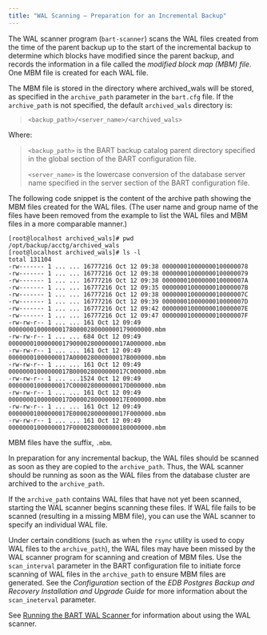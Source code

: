 ```yaml
---
title: "WAL Scanning – Preparation for an Incremental Backup"
---
```


<div id="wal_scanning_preparation_for_an_incremental_backup" class="registered_link"></div>


The WAL scanner program (`bart-scanner`) scans the WAL files created from the time of the parent backup up to the start of the incremental backup to determine which blocks have modified since the parent backup, and records the information in a file called the *modified block map (MBM) file*. One MBM file is created for each WAL file.

The MBM file is stored in the directory where archived_wals will be stored, as specified in the `archive_path` parameter in the `bart.cfg` file. If the `archive_path` is not specified, the default `archived_wals` directory is:

> `<backup_path>/<server_name>/<archived_wals>`

Where:

> `<backup_path>` is the BART backup catalog parent directory specified in the global section of the BART configuration file.
> 
> `<server_name>` is the lowercase conversion of the database server name specified in the server section of the BART configuration file.

The following code snippet is the content of the archive path showing the MBM files created for the WAL files. (The user name and group name of the files have been removed from the example to list the WAL files and MBM files in a more comparable manner.)

``` text
[root@localhost archived_wals]# pwd
/opt/backup/acctg/archived_wals
[root@localhost archived_wals]# ls -l
total 131104
-rw------- 1 ... ... 16777216 Oct 12 09:38 000000010000000100000078
-rw------- 1 ... ... 16777216 Oct 12 09:38 000000010000000100000079
-rw------- 1 ... ... 16777216 Oct 12 09:38 00000001000000010000007A
-rw------- 1 ... ... 16777216 Oct 12 09:35 00000001000000010000007B
-rw------- 1 ... ... 16777216 Oct 12 09:38 00000001000000010000007C
-rw------- 1 ... ... 16777216 Oct 12 09:39 00000001000000010000007D
-rw------- 1 ... ... 16777216 Oct 12 09:42 00000001000000010000007E
-rw------- 1 ... ... 16777216 Oct 12 09:47 00000001000000010000007F
-rw-rw-r-- 1 ... ... 161 Oct 12 09:49 0000000100000001780000280000000179000000.mbm
-rw-rw-r-- 1 ... ... 684 Oct 12 09:49 000000010000000179000028000000017A000000.mbm
-rw-rw-r-- 1 ... ... 161 Oct 12 09:49 00000001000000017A000028000000017B000000.mbm
-rw-rw-r-- 1 ... ... 161 Oct 12 09:49 00000001000000017B000028000000017C000000.mbm
-rw-rw-r-- 1 ... ...1524 Oct 12 09:49 00000001000000017C000028000000017D000000.mbm
-rw-rw-r-- 1 ... ... 161 Oct 12 09:49 00000001000000017D000028000000017E000000.mbm
-rw-rw-r-- 1 ... ... 161 Oct 12 09:49 00000001000000017E000028000000017F000000.mbm
-rw-rw-r-- 1 ... ... 161 Oct 12 09:49 00000001000000017F0000280000000180000000.mbm
```

MBM files have the suffix, `.mbm`.

In preparation for any incremental backup, the WAL files should be scanned as soon as they are copied to the `archive_path`. Thus, the WAL scanner should be running as soon as the WAL files from the database cluster are archived to the `archive_path`.

If the `archive_path` contains WAL files that have not yet been scanned, starting the WAL scanner begins scanning these files. If WAL file fails to be scanned (resulting in a missing MBM file), you can use the WAL scanner to specify an individual WAL file.

Under certain conditions (such as when the `rsync` utility is used to copy WAL files to the `archive_path`), the WAL files may have been missed by the WAL scanner program for scanning and creation of MBM files. Use the `scan_interval` parameter in the BART configuration file to initiate force scanning of WAL files in the `archive_path` to ensure MBM files are generated. See the *Configuration* section of the *EDB Postgres Backup and Recovery Installation and Upgrade Guide* for more information about the `scan_ineterval` parameter.

See [Running the BART WAL Scanner ](../../03_using_bart/04_running_the_bart_wal_scanner#running_the_bart_wal_scanner) for information about using the WAL scanner.
